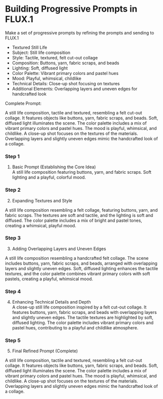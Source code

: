 # Building Progressive Prompts in FLUX.1
   
Make a set of progressive prompts by refining the 
prompts and sending to FLUX.1 
  
- Textured Still Life
- Subject: Still life composition
- Style: Tactile, textured, felt cut-out collage
- Composition: Buttons, yarn, fabric scraps, and beads
- Lighting: Soft, diffused light
- Color Palette: Vibrant primary colors and pastel hues
- Mood: Playful, whimsical, childlike
- Technical Details: Close-up shot focusing on textures
- Additional Elements: Overlapping layers and uneven edges for handcrafted look
  
Complete Prompt:   

A still life composition, tactile and textured, resembling a felt cut-out collage. It features objects like buttons, yarn, fabric scraps, and beads. Soft, diffused light illuminates the scene. The color palette includes a mix of vibrant primary colors and pastel hues. The mood is playful, whimsical, and childlike. A close-up shot focuses on the textures of the materials. Overlapping layers and slightly uneven edges mimic the handcrafted look of a collage.

### Step 1
  
1. Basic Prompt (Establishing the Core Idea)  
A still life composition featuring buttons, yarn, and fabric scraps. Soft lighting and a playful, colorful mood.
  
### Step 2 
  
2. Expanding Textures and Style   
  
A still life composition resembling a felt collage, featuring buttons, yarn, and fabric scraps. The textures are soft and tactile, and the lighting is soft and diffused. The color palette includes a mix of bright and pastel tones, creating a whimsical, playful mood.
  
### Step 3 

3. Adding Overlapping Layers and Uneven Edges  
  
A still life composition resembling a handcrafted felt collage. The scene includes buttons, yarn, fabric scraps, and beads, arranged with overlapping layers and slightly uneven edges. Soft, diffused lighting enhances the tactile textures, and the color palette combines vibrant primary colors with soft pastels, creating a playful, whimsical mood.

### Step 4 
  
4. Enhancing Technical Details and Depth  
A close-up still life composition inspired by a felt cut-out collage. It features buttons, yarn, fabric scraps, and beads with overlapping layers and slightly uneven edges. The tactile textures are highlighted by soft, diffused lighting. The color palette includes vibrant primary colors and pastel hues, contributing to a playful and childlike atmosphere.

### Step 5 

5. Final Refined Prompt (Complete)  
  
A still life composition, tactile and textured, resembling a felt cut-out collage. It features objects like buttons, yarn, fabric scraps, and beads. Soft, diffused light illuminates the scene. The color palette includes a mix of vibrant primary colors and pastel hues. The mood is playful, whimsical, and childlike. A close-up shot focuses on the textures of the materials. Overlapping layers and slightly uneven edges mimic the handcrafted look of a collage.
